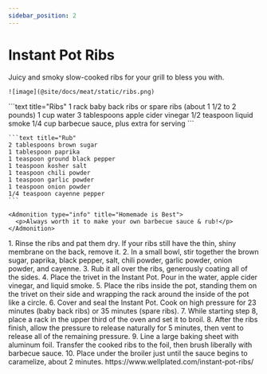 ```yaml
---
sidebar_position: 2
---
```



# Instant Pot Ribs

<Tabs>
  <TabItem value="photos" label="Photos" default>
    Juicy and smoky slow-cooked ribs for your grill to bless you with.
    
    ![image](@site/docs/meat/static/ribs.png)
  </TabItem>

  <TabItem value="ingredients" label="Ingredients">
    ```text title="Ribs"
    1 rack baby back ribs or spare ribs (about 1 1/2 to 2 pounds)
    1 cup water
    3 tablespoons apple cider vinegar
    1/2 teaspoon liquid smoke
    1/4 cup barbecue sauce, plus extra for serving
    ```

    ```text title="Rub"
    2 tablespoons brown sugar
    1 tablespoon paprika
    1 teaspoon ground black pepper
    1 teaspoon kosher salt
    1 teaspoon chili powder
    1 teaspoon garlic powder
    1 teaspoon onion powder
    1/4 teaspoon cayenne pepper
    ```

    <Admonition type="info" title="Homemade is Best">
      <p>Always worth it to make your own barbecue sauce & rub!</p>
    </Admonition>
  </TabItem>

  <TabItem value="instructions" label="Instructions">
    1. Rinse the ribs and pat them dry. If your ribs still have the thin, shiny membrane on the back, remove it.
    2. In a small bowl, stir together the brown sugar, paprika, black pepper, salt, chili powder, garlic powder, onion powder, and cayenne. 
    3. Rub it all over the ribs, generously coating all of the sides.
    4. Place the trivet in the Instant Pot. Pour in the water, apple cider vinegar, and liquid smoke. 
    5. Place the ribs inside the pot, standing them on the trivet on their side and wrapping the rack around the inside of the pot like a circle.
    6. Cover and seal the Instant Pot. Cook on high pressure for 23 minutes (baby back ribs) or 35 minutes (spare ribs).
    7. While starting step 8, place a rack in the upper third of the oven and set it to broil.
    8. After the ribs finish, allow the pressure to release naturally for 5 minutes, then vent to release all of the remaining pressure.
    9. Line a large baking sheet with aluminum foil. Transfer the cooked ribs to the foil, then brush liberally with barbecue sauce.
    10. Place under the broiler just until the sauce begins to caramelize, about 2 minutes.
  </TabItem>

  <TabItem value="references" label="References">
    https://www.wellplated.com/instant-pot-ribs/
  </TabItem>
</Tabs>

